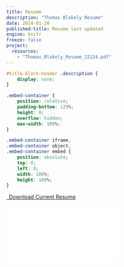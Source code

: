 ```yaml
---
title: Resume
description: "Thomas Blakely Resume"
date: 2024-01-20
published-title: Resume last updated
engine: knitr
freeze: false
project:
  resources: 
    - "Thomas_Blakely_Resume_22224.pdf"
---
```


```css
#title-block-header .description {
    display: none;
}
```

```css
.embed-container {
    position: relative;
    padding-bottom: 129%;
    height: 0;
    overflow: hidden;
    max-width: 100%;
}

.embed-container iframe,
.embed-container object,
.embed-container embed {
    position: absolute;
    top: 0;
    left: 0;
    width: 100%;
    height: 100%;
}
```

```{=html}
<p class="text-center">
  <a class="btn btn-primary btn-lg cv-download" href="Thomas_Blakely_Resume_22224.pdf" target="_blank">
    <i class="fa-solid fa-file-arrow-down"></i>&ensp;Download Current Resume
  </a>
</p>

<div class="embed-container">
  <iframe src="Thomas_Blakely_Resume_22224.pdf" style="border: 0.5px"></iframe>
</div>
```
